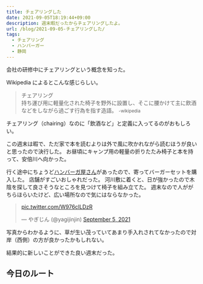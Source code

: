 ```yaml
---
title: チェアリングした
date: 2021-09-05T18:19:44+09:00
description: 週末暇だったからチェアリングしたよ。
url: /blog/2021-09-05-チェアリングした/
tags:
  - チェアリング
  - ハンバーガー
  - 静岡
---
```


会社の研修中にチェアリングという概念を知った。

Wikipedia によるとこんな感じらしい。

> チェアリング  
> 持ち運び用に軽量化された椅子を野外に設置し、そこに腰かけて主に飲酒などをしながら過ごす行為を指す造語。<small>　-wikipedia</small>

チェアリング（chairing）なのに「飲酒など」と定義に入ってるのがおもしろい。

この週末は暇で、ただ家で本を読むよりは外で風に吹かれながら読むほうが良いと思ったので決行した。
お昼頃にキャンプ用の軽量の折りたたみ椅子と本を持って、安倍川へ向かった。

行く途中にちょうど[ハンバーガ屋さん](https://www.instagram.com/cherrybeansgarden/)があったので、寄ってバーガーセットを購入した。
店舗がすごいおしゃれだった。
河川敷に着くと、日が強かったので木陰を探して良さそうなところを見つけて椅子を組み立てた。
週末なので人ががちらほらいたけど、広い場所なので気にはならなかった。

<Twitter>
  <blockquote class="twitter-tweet">
    <p lang="und" dir="ltr">
      <a href="https://t.co/W976clLDzR">pic.twitter.com/W976clLDzR</a>
    </p>
    &mdash; やぎじん (@yagijinjin) <a href="https://twitter.com/yagijinjin/status/1434377889835741186?ref_src=twsrc%5Etfw">September 5, 2021</a>
  </blockquote>
</Twitter>

写真からわかるように、草が生い茂っていてあまり手入れされてなかったので対岸（西側）の方が良かったかもしれない。

結果的に新しいことができた良い週末だった。

## 今日のルート

<GoogleMap url="https://www.google.com/maps/embed?pb=!1m28!1m12!1m3!1d6538.152271981185!2d138.35938352584836!3d34.97975761219463!2m3!1f0!2f0!3f0!3m2!1i1024!2i768!4f13.1!4m13!3e2!4m5!1s0x601a4b70200a1a57%3A0x59a3ce1beb446e86!2z44OB44Kn44Oq44O844OT44O844Oz44K644Ks44O844OH44Oz!3m2!1d34.977881599999996!2d138.3666038!4m5!1s0x601a4a3504f97029%3A0x6463af994161e9da!2z5p-z55S65a6J5YCN5bed57eR5Zyw!3m2!1d34.980851!2d138.360918!5e0!3m2!1sja!2sjp!4v1630834243773!5m2!1sja!2sjp" />

##
